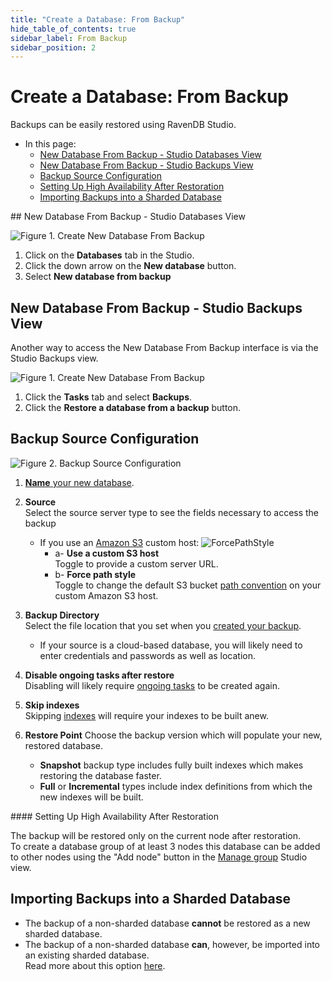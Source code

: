 ```yaml
---
title: "Create a Database: From Backup"
hide_table_of_contents: true
sidebar_label: From Backup
sidebar_position: 2
---
```



# Create a Database: From Backup
<Admonition type="note" title="Note">

Backups can be easily restored using RavenDB Studio.  

* In this page:  
  * [New Database From Backup - Studio Databases View](../../../studio/database/create-new-database/from-backup.mdx#new-database-from-backup---studio-databases-view)  
  * [New Database From Backup - Studio Backups View](../../../studio/database/create-new-database/from-backup.mdx#new-database-from-backup---studio-backups-view)  
  * [Backup Source Configuration](../../../studio/database/create-new-database/from-backup.mdx#backup-source-configuration)  
  * [Setting Up High Availability After Restoration](../../../studio/database/create-new-database/from-backup.mdx#setting-up-high-availability-after-restoration)  
  * [Importing Backups into a Sharded Database](../../../studio/database/create-new-database/from-backup.mdx#importing-backups-into-a-sharded-database)  

</Admonition>
## New Database From Backup - Studio Databases View

![Figure 1. Create New Database From Backup](./assets/new-database-from-backup-1.png)

 1. Click on the **Databases** tab in the Studio.  
 2. Click the down arrow on the **New database** button.  
 3. Select **New database from backup**  



## New Database From Backup - Studio Backups View
Another way to access the New Database From Backup interface is via the Studio Backups view.

![Figure 1. Create New Database From Backup](./assets/backup-task-view1.png)

1. Click the **Tasks** tab and select **Backups**.
2. Click the **Restore a database from a backup** button.



## Backup Source Configuration

![Figure 2. Backup Source Configuration](./assets/new-database-from-backup-2.png)

1. [**Name** your new database](../../../studio/database/create-new-database/general-flow.mdx#2-database-name).  

2. **Source**  
   Select the source server type to see the fields necessary to access the backup
   * If you use an [Amazon S3](https://aws.amazon.com/s3/) custom host:
     ![ForcePathStyle](./assets/studio-force-path-style.png)
      * a- **Use a custom S3 host**  
        Toggle to provide a custom server URL.  
      * b- **Force path style**  
        Toggle to change the default S3 bucket [path convention](https://aws.amazon.com/blogs/aws/amazon-s3-path-deprecation-plan-the-rest-of-the-story/) on your custom Amazon S3 host.  


3. **Backup Directory**  
   Select the file location that you set when you [created your backup](../../../studio/database/tasks/backup-task.mdx).  
    * If your source is a cloud-based database, you will likely need to enter credentials and passwords as well as location.  

4. **Disable ongoing tasks after restore**  
   Disabling will likely require [ongoing tasks](../../../studio/database/tasks/ongoing-tasks/general-info.mdx) to be created again.  

5. **Skip indexes**  
   Skipping [indexes](../../../indexes/what-are-indexes.mdx) will require your indexes to be built anew.  

6. **Restore Point** 
   Choose the backup version which will populate your new, restored database.  
   * **Snapshot** backup type includes fully built indexes which makes restoring the database faster.  
   * **Full** or **Incremental** types include index definitions from which the new indexes will be built.  
   
<Admonition type="note" title="Note">
#### Setting Up High Availability After Restoration 

The backup will be restored only on the current node after restoration.  
To create a database group of at least 3 nodes this database can be added to other nodes 
using the "Add node" button in the [Manage group](../../../studio/database/settings/manage-database-group.mdx#database-group-topology---actions) 
Studio view.

</Admonition>


## Importing Backups into a Sharded Database

* The backup of a non-sharded database **cannot** be restored as a new sharded database.  
* The backup of a non-sharded database **can**, however, be imported into an existing sharded database.  
  Read more about this option [here](../../../sharding/migration.mdx#backup).  




